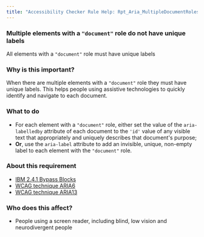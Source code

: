 ```yaml
---
title: "Accessibility Checker Rule Help: Rpt_Aria_MultipleDocumentRoles_Implicit"
---
```


<div className="toolHelp">
<Row>
<Column colLg={16} colMd={8} colSm={4} className="toolHead">

### Multiple elements with a `"document"` role do not have unique labels

<div id="locLevel"></div>

All elements with a `"document"` role must have unique labels

</Column>
</Row>
<Row>
<Column colLg={11} colMd={5} colSm={4} className="toolMain">

### Why is this important?

When there are multiple elements with a `"document"` role they must have unique labels. This helps people using assistive technologies to quickly identify and navigate to each document.

<div id="locSnippet"></div>

### What to do

* For each element with a `"document"` role, either set the value of the `aria-labelledby` attribute of each document to the `'id'` value of any visible text that appropriately and uniquely describes that document's purpose;
* **Or**, use the `aria-label` attribute to add an invisible, unique, non-empty label to each element with the `"document"` role.

</Column>
<Column colLg={5} colMd={3} colSm={4} className="toolLeft">

### About this requirement

* [IBM 2.4.1 Bypass Blocks](https://www.ibm.com/able/requirements/requirements/#2_4_1)
* [WCAG technique ARIA6](https://www.w3.org/WAI/WCAG21/Techniques/aria/ARIA6.html)
* [WCAG technique ARIA13](https://www.w3.org/WAI/WCAG21/Techniques/aria/ARIA13)

### Who does this affect?

* People using a screen reader, including blind, low vision and neurodivergent people

</Column>
</Row>
</div>

